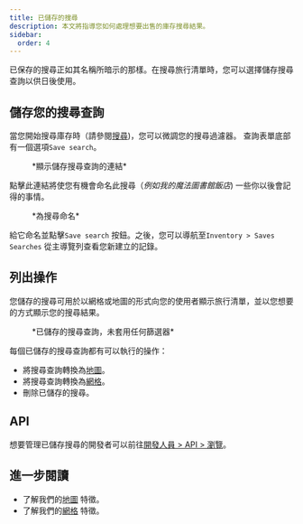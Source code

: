 ```yaml
---
title: 已儲存的搜尋
description: 本文將指導您如何處理想要出售的庫存搜尋結果。
sidebar:
  order: 4
---
```


已保存的搜尋正如其名稱所暗示的那樣。在搜尋旅行清單時，您可以選擇儲存搜尋查詢以供日後使用。

## 儲存您的搜尋查詢

當您開始搜尋庫存時（請參閱[搜尋](/studio/search))，您可以微調您的搜尋過濾器。
查詢表單底部有一個選項`Save search`。

<figure>
  <CloudinaryImage width="350" height="329" resize="scale" quality="best" alt="儲存搜尋" src="academy/save-search" errorImage="noimage_opaque_nyrtl0.png" />

  <figcaption>*顯示儲存搜尋查詢的連結*</figcaption>
</figure>


點擊此連結將使您有機會命名此搜尋（*例如我的魔法圖書館飯店*) 一些你以後會記得的事情。

<figure>
  <CloudinaryImage width="350" height="329" resize="scale" quality="best" alt="為搜尋命名" src="academy/name-save-search" errorImage="noimage_opaque_nyrtl0.png" />

  <figcaption>*為搜尋命名*</figcaption>
</figure>


給它命名並點擊`Save search` 按鈕。之後，您可以導航至`Inventory > Saves Searches` 從主導覽列查看您新建立的記錄。

## 列出操作

您儲存的搜尋可用於以網格或地圖的形式向您的使用者顯示旅行清單，並以您想要的方式顯示您的搜尋結果。

<figure>
  <CloudinaryImage width="700" height="939" resize="scale" quality="best" alt="已儲存的搜尋操作" src="academy/saved-search-actions" errorImage="noimage_opaque_nyrtl0.png" />

  <figcaption>*已儲存的搜尋查詢，未套用任何篩選器*</figcaption>
</figure>


每個已儲存的搜尋查詢都有可以執行的操作：

* 將搜尋查詢轉換為[地圖](/studio/maps)。
* 將搜尋查詢轉換為[網格](/studio/grids)。
* 刪除已儲存的搜尋。

## API

想要管理已儲存搜尋的開發者可以前往[開發人員 > API > 瀏覽](/developers/apis/#browse-api)。

## 進一步閱讀

* 了解我們的[地圖](/studio/maps) 特徵。
* 了解我們的[網格](/studio/grids) 特徵。

